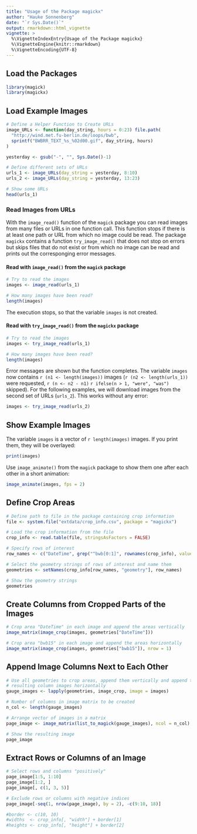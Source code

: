 ```yaml
---
title: "Usage of the Package magickx"
author: "Hauke Sonnenberg"
date: "`r Sys.Date()`"
output: rmarkdown::html_vignette
vignette: >
  %\VignetteIndexEntry{Usage of the Package magickx}
  %\VignetteEngine{knitr::rmarkdown}
  %\VignetteEncoding{UTF-8}
---
```


## Load the Packages

```r
library(magick)
library(magickx)
```

## Load Example Images

```r
# Define a Helper Function to Create URLs
image_URLs <- function(day_string, hours = 0:23) file.path(
  "http://wind.met.fu-berlin.de/loops/bwb", 
  sprintf("BWBRR_TEXT_%s_%02d00.gif", day_string, hours)
)

yesterday <- gsub("-", "", Sys.Date()-1)

# Define different sets of URLs
urls_1 <- image_URLs(day_string = yesterday, 8:10)
urls_2 <- image_URLs(day_string = yesterday, 13:23)

# Show some URLs
head(urls_1)
```

### Read Images from URLs

With the `image_read()` function of the `magick` package you can read images 
from many files or URLs in one function call. This function stops if there is
at least one path or URL from which no image could be read. The package
`magickx` contains a function `try_image_read()` that does not stop on errors
but skips files that do not exist or from which no image can be read and prints
out the corresponging error messages.

#### Read with `image_read()` from the `magick` package

```r
# Try to read the images
images <- image_read(urls_1)

# How many images have been read?
length(images)
```

The execution stops, so that the variable `images` is not created.

#### Read with `try_image_read()` from the `magickx` package

```r
# Try to read the images
images <- try_image_read(urls_1)

# How many images have been read?
length(images)
```

Error messages are shown but the function completes. The variable `images` now
contains `r (n1 <- length(images))` images (`r (n2 <- length(urls_1))` were
requested, `r (n <- n2 - n1)` `r ifelse(n > 1, "were", "was")` skipped). 
For the following examples, we will download images from the second set of URLs
(`urls_2`). This works without any error:

```r
images <- try_image_read(urls_2)
```

## Show Example Images

The variable `images` is a vector of `r length(images)` images. If you print 
them, they will be overlayed:

```r
print(images)
```

Use `image_animate()` from the `magick` package to show them one after each
other in a short animation:

```r
image_animate(images, fps = 2)
```

## Define Crop Areas

```r
# Define path to file in the package containing crop information
file <- system.file("extdata/crop_info.csv", package = "magickx")

# Load the crop information from the file
crop_info <- read.table(file, stringsAsFactors = FALSE)

# Specify rows of interest
row_names <- c("DateTime", grep("^bwb[0:1]", rownames(crop_info), value = TRUE))

# Select the geometry strings of rows of interest and name them
geometries <- setNames(crop_info[row_names, "geometry"], row_names)

# Show the geometry strings
geometries
```

## Create Columns from Cropped Parts of the Images

```r
# Crop area "DateTime" in each image and append the areas vertically
image_matrix(image_crop(images, geometries["DateTime"]))

# Crop area "bwb15" in each image and append the areas horizontally
image_matrix(image_crop(images, geometries["bwb15"]), nrow = 1)
```

## Append Image Columns Next to Each Other

```r
# Use all geometries to crop areas, append them vertically and append the
# resulting column images horizontally
gauge_images <- lapply(geometries, image_crop, image = images)

# Number of columns in image matrix to be created
n_col <- length(gauge_images)

# Arrange vector of images in a matrix
page_image <- image_matrix(list_to_magick(gauge_images), ncol = n_col)

# Show the resulting image
page_image
```

## Extract Rows or Columns of an Image

```r
# Select rows and columns "positively"
page_image[1:5, 1:10]
page_image[1:2, ]
page_image[, c(1, 3, 5)]

# Exclude rows or columns with negative indices
page_image[-seq(1, nrow(page_image), by = 2), -c(9:10, 18)]
```

```r
#border <- c(10, 10)
#widths  <- crop_info[, "width"] + border[1]
#heights <- crop_info[, "height"] + border[2]
```
